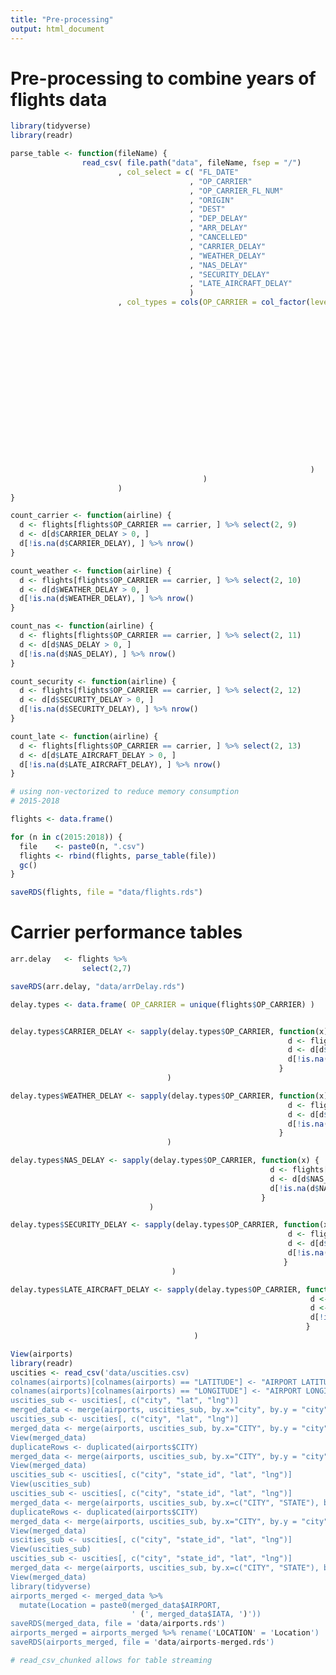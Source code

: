 ```yaml
---
title: "Pre-processing"
output: html_document
---
```


# Pre-processing to combine years of flights data

```r
library(tidyverse)
library(readr)
```

```r
parse_table <- function(fileName) { 
                read_csv( file.path("data", fileName, fsep = "/")
                        , col_select = c( "FL_DATE"
                                        , "OP_CARRIER"
                                        , "OP_CARRIER_FL_NUM"
                                        , "ORIGIN"
                                        , "DEST"
                                        , "DEP_DELAY"
                                        , "ARR_DELAY"
                                        , "CANCELLED"
                                        , "CARRIER_DELAY"
                                        , "WEATHER_DELAY"
                                        , "NAS_DELAY"
                                        , "SECURITY_DELAY"
                                        , "LATE_AIRCRAFT_DELAY"
                                        )
                        , col_types = cols(OP_CARRIER = col_factor(levels = c( "9E"
                                                                             , "AA"
                                                                             , "MQ"
                                                                             , "G4"
                                                                             , "OH"
                                                                             , "B6"
                                                                             , "YV"
                                                                             , "EV"
                                                                             , "F9"
                                                                             , "YX"
                                                                             , "HA"
                                                                             , "NK"
                                                                             , "UA"
                                                                             , "OO"
                                                                             , "WN"
                                                                             , "AS"
                                                                             , "DL"
                                                                             )
                                                                   )
                                           )
                        )
}

count_carrier <- function(airline) {
  d <- flights[flights$OP_CARRIER == carrier, ] %>% select(2, 9)
  d <- d[d$CARRIER_DELAY > 0, ]
  d[!is.na(d$CARRIER_DELAY), ] %>% nrow()
} 

count_weather <- function(airline) {
  d <- flights[flights$OP_CARRIER == carrier, ] %>% select(2, 10)
  d <- d[d$WEATHER_DELAY > 0, ]
  d[!is.na(d$WEATHER_DELAY), ] %>% nrow()
} 

count_nas <- function(airline) {
  d <- flights[flights$OP_CARRIER == carrier, ] %>% select(2, 11)
  d <- d[d$NAS_DELAY > 0, ]
  d[!is.na(d$NAS_DELAY), ] %>% nrow()
} 

count_security <- function(airline) {
  d <- flights[flights$OP_CARRIER == carrier, ] %>% select(2, 12)
  d <- d[d$SECURITY_DELAY > 0, ]
  d[!is.na(d$SECURITY_DELAY), ] %>% nrow()
} 

count_late <- function(airline) {
  d <- flights[flights$OP_CARRIER == carrier, ] %>% select(2, 13)
  d <- d[d$LATE_AIRCRAFT_DELAY > 0, ]
  d[!is.na(d$LATE_AIRCRAFT_DELAY), ] %>% nrow()
} 
```

```r
# using non-vectorized to reduce memory consumption
# 2015-2018

flights <- data.frame()

for (n in c(2015:2018)) {
  file    <- paste0(n, ".csv")
  flights <- rbind(flights, parse_table(file))
  gc()
}

saveRDS(flights, file = "data/flights.rds")
```

# Carrier performance tables

```r
arr.delay   <- flights %>% 
                select(2,7)

saveRDS(arr.delay, "data/arrDelay.rds")
```

```r
delay.types <- data.frame( OP_CARRIER = unique(flights$OP_CARRIER) )


delay.types$CARRIER_DELAY <- sapply(delay.types$OP_CARRIER, function(x) {
                                                              d <- flights[flights$OP_CARRIER == x, ] %>% select(2, 9)
                                                              d <- d[d$CARRIER_DELAY > 0, ]
                                                              d[!is.na(d$CARRIER_DELAY), ] %>% nrow()  
                                                            }
                                   )

delay.types$WEATHER_DELAY <- sapply(delay.types$OP_CARRIER, function(x) {
                                                              d <- flights[flights$OP_CARRIER == x, ] %>% select(2, 10)
                                                              d <- d[d$WEATHER_DELAY > 0, ]
                                                              d[!is.na(d$WEATHER_DELAY), ] %>% nrow()  
                                                            }
                                   )

delay.types$NAS_DELAY <- sapply(delay.types$OP_CARRIER, function(x) {
                                                          d <- flights[flights$OP_CARRIER == x, ] %>% select(2, 11)
                                                          d <- d[d$NAS_DELAY > 0, ]
                                                          d[!is.na(d$NAS_DELAY), ] %>% nrow()  
                                                        }
                               )

delay.types$SECURITY_DELAY <- sapply(delay.types$OP_CARRIER, function(x) {
                                                              d <- flights[flights$OP_CARRIER == x, ] %>% select(2, 12)
                                                              d <- d[d$SECURITY_DELAY > 0, ]
                                                              d[!is.na(d$SECURITY_DELAY), ] %>% nrow()  
                                                             }
                                    )

delay.types$LATE_AIRCRAFT_DELAY <- sapply(delay.types$OP_CARRIER, function(x) {
                                                                   d <- flights[flights$OP_CARRIER == x, ] %>% select(2, 13)
                                                                   d <- d[d$LATE_AIRCRAFT_DELAY > 0, ]
                                                                   d[!is.na(d$LATE_AIRCRAFT_DELAY), ] %>% nrow()   
                                                                  }
                                         )


```


```r
View(airports)
library(readr)
uscities <- read_csv('data/uscities.csv)
colnames(airports)[colnames(airports) == "LATITUDE"] <- "AIRPORT LATITUDE"
colnames(airports)[colnames(airports) == "LONGITUDE"] <- "AIRPORT LONGITUDE"
uscities_sub <- uscities[, c("city", "lat", "lng")]
merged_data <- merge(airports, uscities_sub, by.x="city", by.y = "city", all.x=TRUE)
uscities_sub <- uscities[, c("city", "lat", "lng")]
merged_data <- merge(airports, uscities_sub, by.x="CITY", by.y = "city", all.x=TRUE)
View(merged_data)
duplicateRows <- duplicated(airports$CITY)
merged_data <- merge(airports, uscities_sub, by.x="CITY", by.y = "city")
View(merged_data)
uscities_sub <- uscities[, c("city", "state_id", "lat", "lng")]
View(uscities_sub)
uscities_sub <- uscities[, c("city", "state_id", "lat", "lng")]
merged_data <- merge(airports, uscities_sub, by.x=c("CITY", "STATE"), by.y=c("city", "state_id"))
duplicateRows <- duplicated(airports$CITY)
merged_data <- merge(airports, uscities_sub, by.x="CITY", by.y = "city")
View(merged_data)
uscities_sub <- uscities[, c("city", "state_id", "lat", "lng")]
View(uscities_sub)
uscities_sub <- uscities[, c("city", "state_id", "lat", "lng")]
merged_data <- merge(airports, uscities_sub, by.x=c("CITY", "STATE"), by.y=c("city", "state_id"))
View(merged_data)
library(tidyverse)
airports_merged <- merged_data %>%
  mutate(Location = paste0(merged_data$AIRPORT, 
                           ' (', merged_data$IATA, ')'))
saveRDS(merged_data, file = 'data/airports.rds')
airports_merged = airports_merged %>% rename('LOCATION' = 'Location')
saveRDS(airports_merged, file = 'data/airports-merged.rds')
```

```r
# read_csv_chunked allows for table streaming
```


